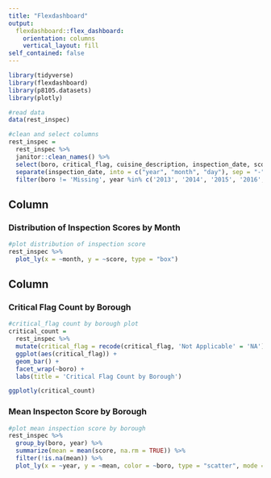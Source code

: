 ```yaml
---
title: "Flexdashboard"
output: 
  flexdashboard::flex_dashboard:
    orientation: columns
    vertical_layout: fill
self_contained: false
---
```


```r
library(tidyverse)
library(flexdashboard)
library(p8105.datasets)
library(plotly)
```

```r
#read data
data(rest_inspec)

#clean and select columns
rest_inspec = 
  rest_inspec %>% 
  janitor::clean_names() %>% 
  select(boro, critical_flag, cuisine_description, inspection_date, score, violation_code, zipcode) %>% 
  separate(inspection_date, into = c("year", "month", "day"), sep = "-") %>% 
  filter(boro != 'Missing', year %in% c('2013', '2014', '2015', '2016', '2017')) 
```

Column {data-width=650}
-----------------------------------------------------------------------

### Distribution of Inspection Scores by Month

```r
#plot distribution of inspection score
rest_inspec %>% 
  plot_ly(x = ~month, y = ~score, type = "box")
```

Column {data-width=350}
-----------------------------------------------------------------------

### Critical Flag Count by Borough

```r
#critical_flag count by borough plot
critical_count = 
  rest_inspec %>% 
  mutate(critical_flag = recode(critical_flag, 'Not Applicable' = 'NA')) %>% 
  ggplot(aes(critical_flag)) +
  geom_bar() +
  facet_wrap(~boro) +
  labs(title = 'Critical Flag Count by Borough')

ggplotly(critical_count)
```

### Mean Inspecton Score by Borough

```r
#plot mean inspection score by borough
rest_inspec %>% 
  group_by(boro, year) %>% 
  summarize(mean = mean(score, na.rm = TRUE)) %>% 
  filter(!is.na(mean)) %>%
  plot_ly(x = ~year, y = ~mean, color = ~boro, type = "scatter", mode = "lines")
```
